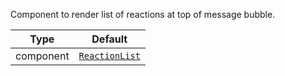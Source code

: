 Component to render list of reactions at top of message bubble.

| Type | Default |
| - | - |
| component | [`ReactionList`](/reactnative/ui-components/reaction-list) |
